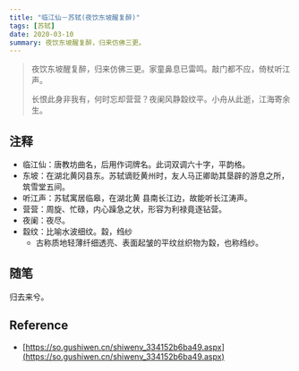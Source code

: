 ```yaml
---
title: "临江仙－苏轼(夜饮东坡醒复醉)"
tags: [苏轼]
date: 2020-03-10
summary: 夜饮东坡醒复醉，归来仿佛三更。
---
```


> 夜饮东坡醒复醉，归来仿佛三更。家童鼻息已雷鸣。敲门都不应，倚杖听江声。
>
> 长恨此身非我有，何时忘却营营？夜阑风静縠纹平。小舟从此逝，江海寄余生。

## 注释

- 临江仙：唐教坊曲名，后用作词牌名。此词双调六十字，平韵格。
- 东坡：在湖北黄冈县东。苏轼谪贬黄州时，友人马正卿助其垦辟的游息之所，筑雪堂五间。
- 听江声：苏轼寓居临皋，在湖北黄 县南长江边，故能听长江涛声。
- 营营：周旋、忙碌，内心躁急之状，形容为利禄竟逐钻营。
- 夜阑：夜尽。
- 縠纹：比喻水波细纹。縠，绉纱
  - 古称质地轻薄纤细透亮、表面起皱的平纹丝织物为縠，也称绉纱。

## 随笔

归去来兮。

## Reference

- [https://so.gushiwen.cn/shiwenv_334152b6ba49.aspx](https://so.gushiwen.cn/shiwenv_334152b6ba49.aspx)
